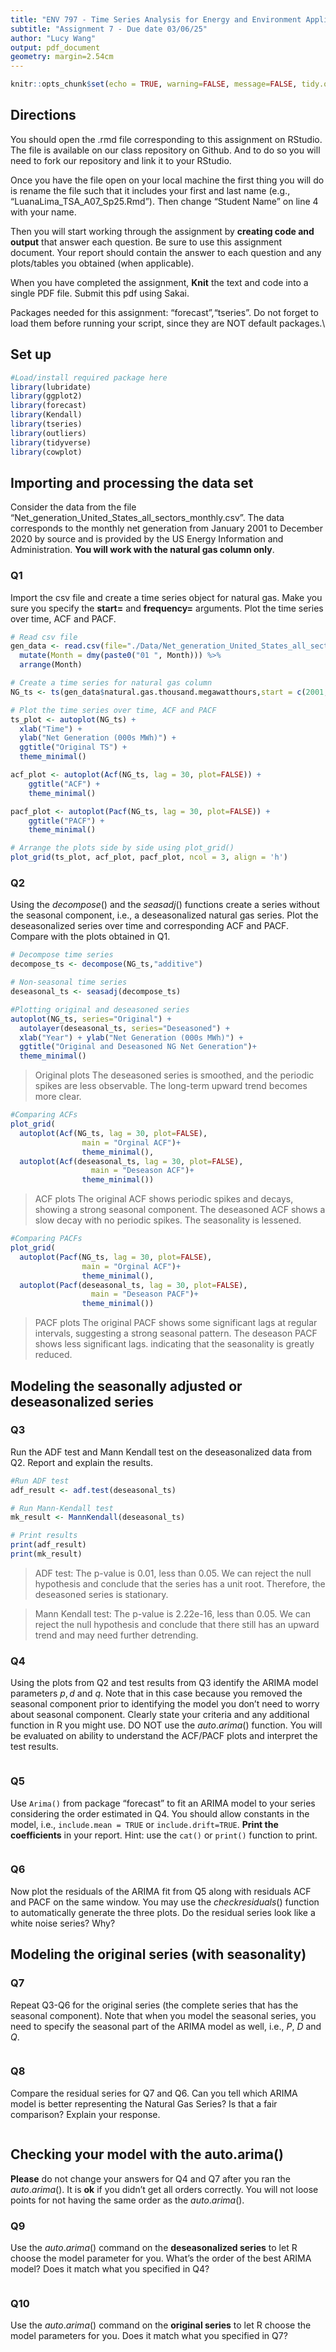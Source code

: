 ```yaml
---
title: "ENV 797 - Time Series Analysis for Energy and Environment Applications | Spring 2025"
subtitle: "Assignment 7 - Due date 03/06/25"
author: "Lucy Wang"
output: pdf_document
geometry: margin=2.54cm
---
```


```r
knitr::opts_chunk$set(echo = TRUE, warning=FALSE, message=FALSE, tidy.opts=list(width.cutoff=80), tidy=FALSE) 
```

## Directions

You should open the .rmd file corresponding to this assignment on RStudio. The file is available on our class repository on Github. And to do so you will need to fork our repository and link it to your RStudio.  

Once you have the file open on your local machine the first thing you will do is rename the file such that it includes your first and last name (e.g., "LuanaLima_TSA_A07_Sp25.Rmd"). Then change "Student Name" on line 4 with your name. 

Then you will start working through the assignment by  **creating code and output** that answer each question. Be sure to use this assignment document. Your report should contain the answer to each question and any plots/tables you obtained (when applicable).

When you have completed the assignment, **Knit** the text and code into a single PDF file. Submit this pdf using Sakai. 

Packages needed for this assignment: "forecast","tseries". Do not forget to load them before running your script, since they are NOT default packages.\\

## Set up

```r
#Load/install required package here
library(lubridate)
library(ggplot2)
library(forecast)  
library(Kendall)
library(tseries)
library(outliers)
library(tidyverse)
library(cowplot)
```

## Importing and processing the data set

Consider the data from the file "Net_generation_United_States_all_sectors_monthly.csv". The data corresponds to the monthly net generation from January 2001 to December 2020 by source and is provided by the US Energy Information and Administration. **You will work with the natural gas column only**.


### Q1

Import the csv file and create a time series object for natural gas. Make you sure you specify the **start=** and **frequency=** arguments. Plot the time series over time, ACF and PACF.

```r
# Read csv file
gen_data <- read.csv(file="./Data/Net_generation_United_States_all_sectors_monthly.csv", header=TRUE,skip=4) %>% 
  mutate(Month = dmy(paste0("01 ", Month))) %>% 
  arrange(Month)

# Create a time series for natural gas column
NG_ts <- ts(gen_data$natural.gas.thousand.megawatthours,start = c(2001,1), frequency = 12)

# Plot the time series over time, ACF and PACF
ts_plot <- autoplot(NG_ts) +
  xlab("Time") +
  ylab("Net Generation (000s MWh)") +
  ggtitle("Original TS") +
  theme_minimal()

acf_plot <- autoplot(Acf(NG_ts, lag = 30, plot=FALSE)) +
    ggtitle("ACF") +
    theme_minimal()

pacf_plot <- autoplot(Pacf(NG_ts, lag = 30, plot=FALSE)) +
    ggtitle("PACF") +
    theme_minimal()

# Arrange the plots side by side using plot_grid()
plot_grid(ts_plot, acf_plot, pacf_plot, ncol = 3, align = 'h')
```

### Q2

Using the $decompose()$ and the $seasadj()$ functions create a series without the seasonal component, i.e., a deseasonalized natural gas series. Plot the deseasonalized series over time and corresponding ACF and PACF. Compare with the plots obtained in Q1.

```r
# Decompose time series
decompose_ts <- decompose(NG_ts,"additive")

# Non-seasonal time series
deseasonal_ts <- seasadj(decompose_ts)

#Plotting original and deseasoned series
autoplot(NG_ts, series="Original") +
  autolayer(deseasonal_ts, series="Deseasoned") +
  xlab("Year") + ylab("Net Generation (000s MWh)") +
  ggtitle("Original and Deseasoned NG Net Generation")+
  theme_minimal()
```
> Original plots
> The deseasoned series is smoothed, and the periodic spikes are less observable. The long-term upward trend becomes more clear. 

```r
#Comparing ACFs
plot_grid(
  autoplot(Acf(NG_ts, lag = 30, plot=FALSE), 
                main = "Orginal ACF")+
                theme_minimal(),
  autoplot(Acf(deseasonal_ts, lag = 30, plot=FALSE),  
                  main = "Deseason ACF")+
                theme_minimal())
```

> ACF plots
> The original ACF shows periodic spikes and decays, showing a strong seasonal component. The deseasoned ACF shows a slow decay with no periodic spikes. The seasonality is lessened. 

```r
#Comparing PACFs
plot_grid(
  autoplot(Pacf(NG_ts, lag = 30, plot=FALSE), 
                main = "Orginal ACF")+
                theme_minimal(),
  autoplot(Pacf(deseasonal_ts, lag = 30, plot=FALSE),  
                  main = "Deseason PACF")+
                theme_minimal())
```

> PACF plots
> The original PACF shows some significant lags at regular intervals, suggesting a strong seasonal pattern. The deseason PACF shows less significant lags. indicating that the seasonality is greatly reduced. 

## Modeling the seasonally adjusted or deseasonalized series

### Q3

Run the ADF test and Mann Kendall test on the deseasonalized data from Q2. Report and explain the results.

```r
#Run ADF test
adf_result <- adf.test(deseasonal_ts)

# Run Mann-Kendall test
mk_result <- MannKendall(deseasonal_ts)

# Print results
print(adf_result)
print(mk_result)
```
> ADF test: The p-value is 0.01, less than 0.05. We can reject the null hypothesis and conclude that the series has a unit root. Therefore, the deseasoned series is stationary. 

> Mann Kendall test: The p-value is 2.22e-16, less than 0.05. We can reject the null hypothesis and conclude that there still has an upward trend and may need further detrending. 

### Q4

Using the plots from Q2 and test results from Q3 identify the ARIMA model parameters $p,d$ and $q$. Note that in this case because you removed the seasonal component prior to identifying the model you don't need to worry about seasonal component. Clearly state your criteria and any additional function in R you might use. DO NOT use the $auto.arima()$ function. You will be evaluated on ability to understand the ACF/PACF plots and interpret the test results.

```r

```

### Q5

Use `Arima()` from package "forecast" to fit an ARIMA model to your series considering the order estimated in Q4. You should allow constants in the model, i.e., `include.mean = TRUE` or `include.drift=TRUE`. **Print the coefficients** in your report. Hint: use the `cat()` or `print()` function to print.

```r

```

### Q6

Now plot the residuals of the ARIMA fit from Q5 along with residuals ACF and PACF on the same window. You may use the $checkresiduals()$ function to automatically generate the three plots. Do the residual series look like a white noise series? Why?

## Modeling the original series (with seasonality)

### Q7

Repeat Q3-Q6 for the original series (the complete series that has the seasonal component). Note that when you model the seasonal series, you need to specify the seasonal part of the ARIMA model as well, i.e., $P$, $D$ and $Q$.

```r

```


### Q8

Compare the residual series for Q7 and Q6. Can you tell which ARIMA model is better representing the Natural Gas Series? Is that a fair comparison? Explain your response.

```r

```


## Checking your model with the auto.arima()

**Please** do not change your answers for Q4 and Q7 after you ran the $auto.arima()$. It is **ok** if you didn't get all orders correctly. You will not loose points for not having the same order as the $auto.arima()$.

### Q9

Use the $auto.arima()$ command on the **deseasonalized series** to let R choose the model parameter for you. What's the order of the best ARIMA model? Does it match what you specified in Q4?

```r

```


### Q10

Use the $auto.arima()$ command on the **original series** to let R choose the model parameters for you. Does it match what you specified in Q7?

```r

```

